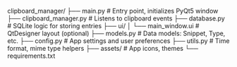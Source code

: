 clipboard_manager/
├── main.py              # Entry point, initializes PyQt5 window
├── clipboard_manager.py # Listens to clipboard events
├── database.py          # SQLite logic for storing entries
├── ui/
│   └── main_window.ui   # QtDesigner layout (optional)
├── models.py            # Data models: Snippet, Type, etc.
├── config.py            # App settings and user preferences
├── utils.py             # Time format, mime type helpers
├── assets/              # App icons, themes
└── requirements.txt
